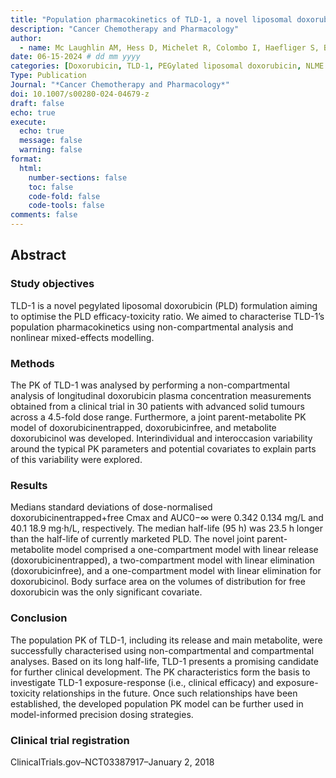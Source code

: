 ```yaml
---
title: "Population pharmacokinetics of TLD-1, a novel liposomal doxorubicin, in a phase I trial"
description: "Cancer Chemotherapy and Pharmacology"
author:
  - name: Mc Laughlin AM, Hess D, Michelet R, Colombo I, Haefliger S, Bastian S, Rabaglio M, Schwitter M, Fischer S, Eckhardt K, Hayoz S, Kopp C, **Klose M**, Sessa C, Stathis A, Halbherr S, Huisinga W, Joerger M, Kloft C.
date: 06-15-2024 # dd mm yyyy
categories: [Doxorubicin, TLD-1, PEGylated liposomal doxorubicin, NLME PK, Middle author]
Type: Publication
Journal: "*Cancer Chemotherapy and Pharmacology*"
doi: 10.1007/s00280-024-04679-z
draft: false 
echo: true
execute:
  echo: true
  message: false
  warning: false
format:
  html:
    number-sections: false
    toc: false
    code-fold: false
    code-tools: false
comments: false
---
```


## Abstract

### Study objectives
TLD-1 is a novel pegylated liposomal doxorubicin (PLD) formulation aiming to optimise the PLD efficacy-toxicity ratio. We aimed to characterise TLD-1’s population pharmacokinetics using non-compartmental analysis and nonlinear mixed-effects modelling.

### Methods
The PK of TLD-1 was analysed by performing a non-compartmental analysis of longitudinal doxorubicin plasma concentration measurements obtained from a clinical trial in 30 patients with advanced solid tumours across a 4.5-fold dose range. Furthermore, a joint parent-metabolite PK model of doxorubicinentrapped, doxorubicinfree, and metabolite doxorubicinol was developed. Interindividual and interoccasion variability around the typical PK parameters and potential covariates to explain parts of this variability were explored.

### Results
Medians 
 standard deviations of dose-normalised doxorubicinentrapped+free Cmax and AUC0−∞ were 0.342 
 0.134 mg/L and 40.1 
 18.9 mg·h/L, respectively. The median half-life (95 h) was 23.5 h longer than the half-life of currently marketed PLD. The novel joint parent-metabolite model comprised a one-compartment model with linear release (doxorubicinentrapped), a two-compartment model with linear elimination (doxorubicinfree), and a one-compartment model with linear elimination for doxorubicinol. Body surface area on the volumes of distribution for free doxorubicin was the only significant covariate.

### Conclusion
The population PK of TLD-1, including its release and main metabolite, were successfully characterised using non-compartmental and compartmental analyses. Based on its long half-life, TLD-1 presents a promising candidate for further clinical development. The PK characteristics form the basis to investigate TLD-1 exposure-response (i.e., clinical efficacy) and exposure-toxicity relationships in the future. Once such relationships have been established, the developed population PK model can be further used in model-informed precision dosing strategies.

### Clinical trial registration
ClinicalTrials.gov–NCT03387917–January 2, 2018

